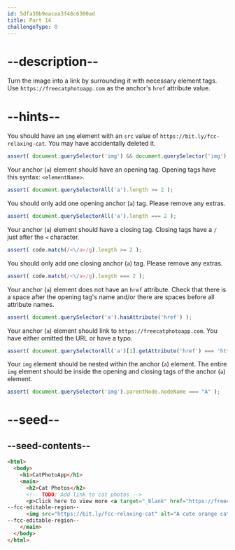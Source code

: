 ```yaml
---
id: 5dfa30b9eacea3f48c6300ad
title: Part 14
challengeType: 0
---
```


# --description--

Turn the image into a link by surrounding it with necessary element tags. Use `https://freecatphotoapp.com` as the anchor's `href` attribute value.

# --hints--

You should have an `img` element with an `src` value of `https://bit.ly/fcc-relaxing-cat`. You may have accidentally deleted it.

```js
assert( document.querySelector('img') && document.querySelector('img').getAttribute('src') === 'https://bit.ly/fcc-relaxing-cat' );
```

Your anchor (`a`) element should have an opening tag. Opening tags have this syntax: `<elementName>`.

```js
assert( document.querySelectorAll('a').length >= 2 );
```

You should only add one opening anchor (`a`) tag. Please remove any extras.

```js
assert( document.querySelectorAll('a').length === 2 );
```

Your anchor (`a`) element should have a closing tag. Closing tags have a `/` just after the `<` character.

```js
assert( code.match(/<\/a>/g).length >= 2 );
```

You should only add one closing anchor (`a`) tag. Please remove any extras.

```js
assert( code.match(/<\/a>/g).length === 2 );
```

Your anchor (`a`) element does not have an `href` attribute. Check that there is a space after the opening tag's name and/or there are spaces before all attribute names.

```js
assert( document.querySelector('a').hasAttribute('href') );
```

Your anchor (`a`) element should link to `https://freecatphotoapp.com`. You have either omitted the URL or have a typo.

```js
assert( document.querySelectorAll('a')[1].getAttribute('href') === 'https://freecatphotoapp.com' );
```

Your `img` element should be nested within the anchor (`a`) element. The entire `img` element should be inside the opening and closing tags of the anchor (`a`) element.

```js
assert( document.querySelector('img').parentNode.nodeName === "A" );
```

# --seed--

## --seed-contents--

```html
<html>
  <body>
    <h1>CatPhotoApp</h1>
    <main>
      <h2>Cat Photos</h2>
      <!-- TODO: Add link to cat photos -->
      <p>Click here to view more <a target="_blank" href="https://freecatphotoapp.com">cat photos</a>.</p>
--fcc-editable-region--
      <img src="https://bit.ly/fcc-relaxing-cat" alt="A cute orange cat lying on its back.">
--fcc-editable-region--
    </main>
  </body>
</html>
```

